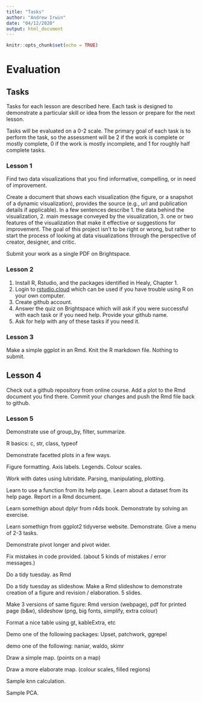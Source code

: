 ```yaml
---
title: "Tasks"
author: "Andrew Irwin"
date: "04/12/2020"
output: html_document
---
```


```r
knitr::opts_chunk$set(echo = TRUE)
```

# Evaluation

## Tasks

Tasks for each lesson are described here. Each task is designed to demonstrate a particular skill or idea from the lesson or prepare for the next lesson.

Tasks will be evaluated on a 0-2 scale. The primary goal of each task is to perform the task, so the assessment will be 2 if the work is complete or mostly complete, 0 if the work is mostly incomplete, and 1 for roughly half complete tasks.

### Lesson 1

Find two data visualizations that you find informative, compelling, or in need of improvement.

Create a document that shows each visualization (the figure, or a snapshot of a dynamic visualization), provides the source (e.g., url and publication details if applicable). In a few sentences describe 
1. the data behind the visualization, 
2. main message conveyed by the visualization,
3. one or two features of the visualization that make it effective or suggestions for improvement. 
The goal of this project isn't to be right or wrong, but rather to start the process of looking at data visualizations through the perspective of creator, designer, and critic.

Submit your work as a single PDF on Brightspace.

### Lesson 2

1. Install R, Rstudio, and the packages identified in Healy, Chapter 1.
2. Login to [rstudio.cloud](https://rstudio.cloud/) which can be used if you have trouble using R on your own computer.
3. Create github account. 
4. Answer the quiz on Brightspace which will ask if you were successful with each task or if you need help. Provide your github name.
5. Ask for help with any of these tasks if you need it. 


### Lesson 3

Make a simple ggplot in an Rmd. Knit the R markdown file. Nothing to submit.

## Lesson 4

Check out a github repository from online course. Add a plot to the Rmd document you find there. Commit your changes and push the Rmd file back to github.

### Lesson 5

Demonstrate use of group_by, filter, summarize.

R basics: c, str, class, typeof

Demonstrate facetted plots in a few ways.

Figure formatting. Axis labels. Legends. Colour scales. 

Work with dates using lubridate. Parsing, manipulating, plotting.

Learn to use a function from its help page. Learn about a dataset from its help page. Report in a Rmd document.

Learn somethign about dplyr from r4ds book. Demonstrate by solving an exercise.

Learn somethign from ggplot2 tidyverse website. Demonstrate. Give a menu of 2-3 tasks.

Demonstrate pivot longer and pivot wider.

Fix mistakes in code provided. (about 5 kinds of mistakes / error messages.)

Do a tidy tuesday. as Rmd

Do a tidy tuesday as slideshow. Make a Rmd slideshow to demonstrate creation of a figure and revision / elaboration. 5 slides.

Make 3 versions of same figure: Rmd version (webpage), pdf for printed page (b&w), slideshow (png, big fonts, simplify, extra colour)


Format a nice table using gt, kableExtra, etc

Demo one of the following packages: Upset, patchwork, ggrepel

demo one of the following: naniar, waldo, skimr

Draw a simple map. (points on a map)

Draw a more elaborate map. (colour scales, filled regions)

Sample knn calculation.

Sample PCA.


